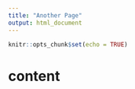 ```yaml
---
title: "Another Page"
output: html_document
---
```


```r
knitr::opts_chunk$set(echo = TRUE)
```

# content
